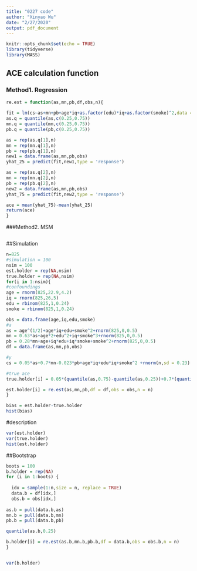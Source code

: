 ```yaml
---
title: "0227 code"
author: "Xinyao Wu"
date: "2/27/2020"
output: pdf_document
---
```


```r
knitr::opts_chunk$set(echo = TRUE)
library(tidyverse)
library(MASS)
```

## ACE calculation function

### Method1. Regression
```r
re.est = function(as,mn,pb,df,obs,n){
  
fit = lm(cs~as+mn+pb+age*iq+as.factor(edu)*iq+as.factor(smoke)^2,data = df)
as.q = quantile(as,c(0.25,0.75))
mn.q = quantile(mn,c(0.25,0.75))
pb.q = quantile(pb,c(0.25,0.75))

as = rep(as.q[1],n)
mn = rep(mn.q[1],n)
pb = rep(pb.q[1],n)
new1 = data.frame(as,mn,pb,obs)
yhat_25 = predict(fit,new1,type = 'response')

as = rep(as.q[2],n)
mn = rep(mn.q[2],n)
pb = rep(pb.q[2],n)
new2 = data.frame(as,mn,pb,obs)
yhat_75 = predict(fit,new2,type = 'response')

ace = mean(yhat_75)-mean(yhat_25)
return(ace)
}
```

###Method2. MSM

```r

```


##Simulation
```r

n=825
#simulation = 100
nsim = 100
est.holder = rep(NA,nsim)
true.holder = rep(NA,nsim)
for(i in 1:nsim){
#confoundings
age = rnorm(825,22.9,4.2)
iq = rnorm(825,26,5)
edu = rbinom(825,1,0.24)
smoke = rbinom(825,1,0.24)

obs = data.frame(age,iq,edu,smoke)
#a
as = age^(1/2)+age*iq+edu+smoke^2+rnorm(825,0,0.5)
mn = 0.63*as+age*2+edu^2+iq+smoke^3+rnorm(825,0,0.5)
pb = 0.28*mn+age+iq*edu+iq*smoke+smoke^2+rnorm(825,0,0.5)
df = data.frame(as,mn,pb,obs)

#y
cs = 0.05*as+0.7*mn-0.023*pb+age*iq+edu*iq+smoke^2 +rnorm(n,sd = 0.23)

#true ace
true.holder[i] = 0.05*(quantile(as,0.75)-quantile(as,0.25))+0.7*(quantile(mn,0.75)-quantile(mn,0.25))-0.023*(quantile(pb,0.75)-quantile(pb,0.25))

est.holder[i] = re.est(as,mn,pb,df = df,obs = obs,n = n)
}

bias = est.holder-true.holder
hist(bias)

```



#description
```r

var(est.holder)
var(true.holder)
hist(est.holder)
```


##Bootstrap

```r

boots = 100
b.holder = rep(NA)
for (i in 1:boots) {
  
  idx = sample(1:n,size = n, replace = TRUE)
  data.b = df[idx,]
  obs.b = obs[idx,]
  
as.b = pull(data.b,as)
mn.b = pull(data.b,mn)
pb.b = pull(data.b,pb)

quantile(as.b,0.25)

b.holder[i] = re.est(as.b,mn.b,pb.b,df = data.b,obs = obs.b,n = n)
}


var(b.holder)
```

